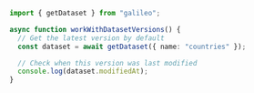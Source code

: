 ```typescript TypeScript
import { getDataset } from "galileo";

async function workWithDatasetVersions() {
  // Get the latest version by default
  const dataset = await getDataset({ name: "countries" });

  // Check when this version was last modified
  console.log(dataset.modifiedAt);
}
```
